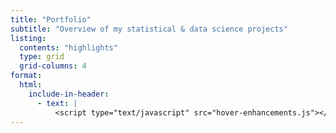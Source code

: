 ```yaml
---
title: "Portfolio"
subtitle: "Overview of my statistical & data science projects"
listing:
  contents: "highlights"
  type: grid
  grid-columns: 4
format:
  html:
    include-in-header: 
      - text: |
          <script type="text/javascript" src="hover-enhancements.js"></script>
---
```

